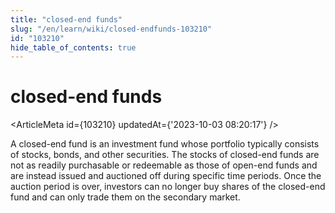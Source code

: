 ```yaml
---
title: "closed-end funds"
slug: "/en/learn/wiki/closed-endfunds-103210"
id: "103210"
hide_table_of_contents: true
---
```



# closed-end funds

<ArticleMeta id={103210} updatedAt={'2023-10-03 08:20:17'} />
<div className='border-solid border-b border-t-0 my-4 border-[var(--ifm-color-gray-300)]' />

A closed-end fund is an investment fund whose portfolio typically consists of stocks, bonds, and other securities. The stocks of closed-end funds are not as readily purchasable or redeemable as those of open-end funds and are instead issued and auctioned off during specific time periods. Once the auction period is over, investors can no longer buy shares of the closed-end fund and can only trade them on the secondary market.
